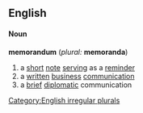 ==English==
====Noun====
'''memorandum''' (''plural:'' '''memoranda''')
#a [[short]] [[note]] [[serving]] as a [[reminder]]
#a [[written]] [[business]] [[communication]]
#a [[brief]] [[diplomatic]] communication

[[Category:English irregular plurals]]